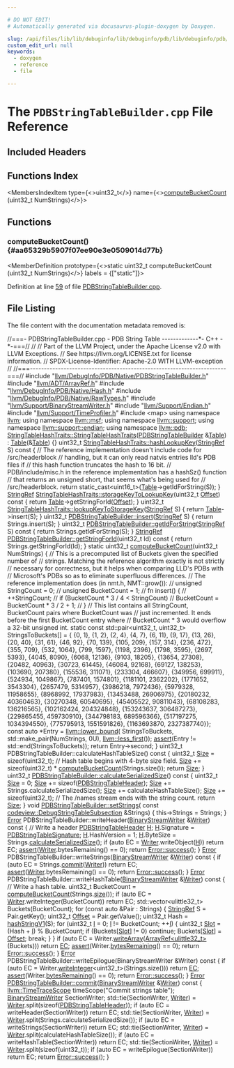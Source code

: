 ```yaml
---

# DO NOT EDIT!
# Automatically generated via docusaurus-plugin-doxygen by Doxygen.

slug: /api/files/lib/lib/debuginfo/lib/debuginfo/pdb/lib/debuginfo/pdb/native/pdbstringtablebuilder-cpp
custom_edit_url: null
keywords:
  - doxygen
  - reference
  - file

---
```





# The `PDBStringTableBuilder.cpp` File Reference

<DoxygenPage pluginConfig={pluginConfig}>



## Included Headers

<IncludesList>
<IncludesListItem
  filePath="llvm/DebugInfo/PDB/Native/PDBStringTableBuilder.h"
  permalink="/docs/api/files/include/include/llvm/include/llvm/debuginfo/include/llvm/debuginfo/pdb/include/llvm/debuginfo/pdb/native/pdbstringtablebuilder-h"
  isLocal="true" />
<IncludesListItem
  filePath="llvm/ADT/ArrayRef.h"
  permalink="/docs/api/files/include/include/llvm/include/llvm/adt/arrayref-h"
  isLocal="true" />
<IncludesListItem
  filePath="llvm/DebugInfo/PDB/Native/Hash.h"
  permalink="/docs/api/files/include/include/llvm/include/llvm/debuginfo/include/llvm/debuginfo/pdb/include/llvm/debuginfo/pdb/native/hash-h"
  isLocal="true" />
<IncludesListItem
  filePath="llvm/DebugInfo/PDB/Native/RawTypes.h"
  permalink="/docs/api/files/include/include/llvm/include/llvm/debuginfo/include/llvm/debuginfo/pdb/include/llvm/debuginfo/pdb/native/rawtypes-h"
  isLocal="true" />
<IncludesListItem
  filePath="llvm/Support/BinaryStreamWriter.h"
  permalink="/docs/api/files/include/include/llvm/include/llvm/support/binarystreamwriter-h"
  isLocal="true" />
<IncludesListItem
  filePath="llvm/Support/Endian.h"
  permalink="/docs/api/files/include/include/llvm/include/llvm/support/endian-h"
  isLocal="true" />
<IncludesListItem
  filePath="llvm/Support/TimeProfiler.h"
  permalink="/docs/api/files/include/include/llvm/include/llvm/support/timeprofiler-h"
  isLocal="true" />
<IncludesListItem
  filePath="map"
  permalink=""
  isLocal="false" />
</IncludesList>

## Functions Index

<MembersIndex>

<MembersIndexItem
  type={<>uint32&#95;t</>}
  name={<><a href="#aa65329b5907f07ee90e3e0509014d77b">computeBucketCount</a> (uint32&#95;t NumStrings)</>}>
</MembersIndexItem>

</MembersIndex>


<SectionDefinition>

## Functions

### computeBucketCount() {#aa65329b5907f07ee90e3e0509014d77b}

<MemberDefinition
  prototype={<>static uint32&#95;t computeBucketCount (uint32&#95;t NumStrings)</>}
  labels = {["static"]}>

Definition at line <a href="#l00059">59</a> of file <a href="/docs/api/files/lib/lib/debuginfo/lib/debuginfo/pdb/lib/debuginfo/pdb/native/pdbstringtablebuilder-cpp">PDBStringTableBuilder.cpp</a>.
</MemberDefinition>

</SectionDefinition>

## File Listing

The file content with the documentation metadata removed is:

<ProgramListing>

<Link id="l00001" /><CodeLine lineNumber="1"><span class="doxyHighlightComment">//===- PDBStringTableBuilder.cpp - PDB String Table -------------&#42;- C++ -&#42;-===//</span></CodeLine>
<Link id="l00002" /><CodeLine lineNumber="2"><span class="doxyHighlightComment">//</span></CodeLine>
<Link id="l00003" /><CodeLine lineNumber="3"><span class="doxyHighlightComment">// Part of the LLVM Project, under the Apache License v2.0 with LLVM Exceptions.</span></CodeLine>
<Link id="l00004" /><CodeLine lineNumber="4"><span class="doxyHighlightComment">// See https://llvm.org/LICENSE.txt for license information.</span></CodeLine>
<Link id="l00005" /><CodeLine lineNumber="5"><span class="doxyHighlightComment">// SPDX-License-Identifier: Apache-2.0 WITH LLVM-exception</span></CodeLine>
<Link id="l00006" /><CodeLine lineNumber="6"><span class="doxyHighlightComment">//</span></CodeLine>
<Link id="l00007" /><CodeLine lineNumber="7"><span class="doxyHighlightComment">//===----------------------------------------------------------------------===//</span></CodeLine>
<Link id="l00008" /><CodeLine lineNumber="8"></CodeLine>
<Link id="l00009" /><CodeLine lineNumber="9"><span class="doxyHighlightPreprocessor">#include &quot;<a href="/docs/api/files/include/include/llvm/include/llvm/debuginfo/include/llvm/debuginfo/pdb/include/llvm/debuginfo/pdb/native/pdbstringtablebuilder-h">llvm/DebugInfo/PDB/Native/PDBStringTableBuilder.h</a>&quot;</span></CodeLine>
<Link id="l00010" /><CodeLine lineNumber="10"></CodeLine>
<Link id="l00011" /><CodeLine lineNumber="11"><span class="doxyHighlightPreprocessor">#include &quot;<a href="/docs/api/files/include/include/llvm/include/llvm/adt/arrayref-h">llvm/ADT/ArrayRef.h</a>&quot;</span></CodeLine>
<Link id="l00012" /><CodeLine lineNumber="12"><span class="doxyHighlightPreprocessor">#include &quot;<a href="/docs/api/files/include/include/llvm/include/llvm/debuginfo/include/llvm/debuginfo/pdb/include/llvm/debuginfo/pdb/native/hash-h">llvm/DebugInfo/PDB/Native/Hash.h</a>&quot;</span></CodeLine>
<Link id="l00013" /><CodeLine lineNumber="13"><span class="doxyHighlightPreprocessor">#include &quot;<a href="/docs/api/files/include/include/llvm/include/llvm/debuginfo/include/llvm/debuginfo/pdb/include/llvm/debuginfo/pdb/native/rawtypes-h">llvm/DebugInfo/PDB/Native/RawTypes.h</a>&quot;</span></CodeLine>
<Link id="l00014" /><CodeLine lineNumber="14"><span class="doxyHighlightPreprocessor">#include &quot;<a href="/docs/api/files/include/include/llvm/include/llvm/support/binarystreamwriter-h">llvm/Support/BinaryStreamWriter.h</a>&quot;</span></CodeLine>
<Link id="l00015" /><CodeLine lineNumber="15"><span class="doxyHighlightPreprocessor">#include &quot;<a href="/docs/api/files/include/include/llvm/include/llvm/support/endian-h">llvm/Support/Endian.h</a>&quot;</span></CodeLine>
<Link id="l00016" /><CodeLine lineNumber="16"><span class="doxyHighlightPreprocessor">#include &quot;<a href="/docs/api/files/include/include/llvm/include/llvm/support/timeprofiler-h">llvm/Support/TimeProfiler.h</a>&quot;</span></CodeLine>
<Link id="l00017" /><CodeLine lineNumber="17"></CodeLine>
<Link id="l00018" /><CodeLine lineNumber="18"><span class="doxyHighlightPreprocessor">#include &lt;map&gt;</span></CodeLine>
<Link id="l00019" /><CodeLine lineNumber="19"></CodeLine>
<Link id="l00020" /><CodeLine lineNumber="20"><span class="doxyHighlightKeyword">using namespace </span><span class="doxyHighlight"><a href="/docs/api/namespaces/llvm">llvm</a>;</span></CodeLine>
<Link id="l00021" /><CodeLine lineNumber="21"><span class="doxyHighlightKeyword">using namespace </span><span class="doxyHighlight"><a href="/docs/api/namespaces/llvm/msf">llvm::msf</a>;</span></CodeLine>
<Link id="l00022" /><CodeLine lineNumber="22"><span class="doxyHighlightKeyword">using namespace </span><span class="doxyHighlight"><a href="/docs/api/namespaces/llvm/support">llvm::support</a>;</span></CodeLine>
<Link id="l00023" /><CodeLine lineNumber="23"><span class="doxyHighlightKeyword">using namespace </span><span class="doxyHighlight"><a href="/docs/api/namespaces/llvm/support/endian">llvm::support::endian</a>;</span></CodeLine>
<Link id="l00024" /><CodeLine lineNumber="24"><span class="doxyHighlightKeyword">using namespace </span><span class="doxyHighlight"><a href="/docs/api/namespaces/llvm/pdb">llvm::pdb</a>;</span></CodeLine>
<Link id="l00025" /><CodeLine lineNumber="25"></CodeLine>
<Link id="l00026" /><CodeLine lineNumber="26" lineLink="/docs/api/structs/llvm/pdb/stringtablehashtraits/#a583288dc19c9e07adc6fdd85951927af"><span class="doxyHighlight"><a href="/docs/api/structs/llvm/pdb/stringtablehashtraits/#a583288dc19c9e07adc6fdd85951927af">StringTableHashTraits::StringTableHashTraits</a>(<a href="/docs/api/classes/llvm/pdb/pdbstringtablebuilder">PDBStringTableBuilder</a> &amp;<a href="/docs/api/structs/llvm/pdb/stringtablehashtraits/#a1f2f50b04b6764491b946a01bbd30b33">Table</a>)</span></CodeLine>
<Link id="l00027" /><CodeLine lineNumber="27"><span class="doxyHighlight">    : <a href="/docs/api/structs/llvm/pdb/stringtablehashtraits/#a1f2f50b04b6764491b946a01bbd30b33">Table</a>(&amp;<a href="/docs/api/structs/llvm/pdb/stringtablehashtraits/#a1f2f50b04b6764491b946a01bbd30b33">Table</a>) &#123;&#125;</span></CodeLine>
<Link id="l00028" /><CodeLine lineNumber="28"></CodeLine>
<Link id="l00029" /><CodeLine lineNumber="29" lineLink="/docs/api/structs/llvm/pdb/stringtablehashtraits/#a0177421a0eb32f29d23254e0ad17b435"><span class="doxyHighlight">uint32&#95;t <a href="/docs/api/structs/llvm/pdb/stringtablehashtraits/#a0177421a0eb32f29d23254e0ad17b435">StringTableHashTraits::hashLookupKey</a>(<a href="/docs/api/classes/llvm/stringref">StringRef</a> S)</span><span class="doxyHighlightKeyword"> const </span><span class="doxyHighlight">&#123;</span></CodeLine>
<Link id="l00030" /><CodeLine lineNumber="30"><span class="doxyHighlight">  </span><span class="doxyHighlightComment">// The reference implementation doesn&#39;t include code for /src/headerblock</span></CodeLine>
<Link id="l00031" /><CodeLine lineNumber="31"><span class="doxyHighlight">  </span><span class="doxyHighlightComment">// handling, but it can only read natvis entries lld&#39;s PDB files if</span></CodeLine>
<Link id="l00032" /><CodeLine lineNumber="32"><span class="doxyHighlight">  </span><span class="doxyHighlightComment">// this hash function truncates the hash to 16 bit.</span></CodeLine>
<Link id="l00033" /><CodeLine lineNumber="33"><span class="doxyHighlight">  </span><span class="doxyHighlightComment">// PDB/include/misc.h in the reference implementation has a hashSz() function</span></CodeLine>
<Link id="l00034" /><CodeLine lineNumber="34"><span class="doxyHighlight">  </span><span class="doxyHighlightComment">// that returns an unsigned short, that seems what&#39;s being used for</span></CodeLine>
<Link id="l00035" /><CodeLine lineNumber="35"><span class="doxyHighlight">  </span><span class="doxyHighlightComment">// /src/headerblock.</span></CodeLine>
<Link id="l00036" /><CodeLine lineNumber="36"><span class="doxyHighlight">  </span><span class="doxyHighlightKeywordFlow">return</span><span class="doxyHighlight"> </span><span class="doxyHighlightKeyword">static&#95;cast&lt;</span><span class="doxyHighlight">uint16&#95;t</span><span class="doxyHighlightKeyword">&gt;</span><span class="doxyHighlight">(<a href="/docs/api/structs/llvm/pdb/stringtablehashtraits/#a1f2f50b04b6764491b946a01bbd30b33">Table</a>-&gt;getIdForString(S));</span></CodeLine>
<Link id="l00037" /><CodeLine lineNumber="37"><span class="doxyHighlight">&#125;</span></CodeLine>
<Link id="l00038" /><CodeLine lineNumber="38"></CodeLine>
<Link id="l00039" /><CodeLine lineNumber="39" lineLink="/docs/api/structs/llvm/pdb/stringtablehashtraits/#a152ed4206865cdaf99b1f661438491e3"><span class="doxyHighlight"><a href="/docs/api/classes/llvm/stringref">StringRef</a> <a href="/docs/api/structs/llvm/pdb/stringtablehashtraits/#a152ed4206865cdaf99b1f661438491e3">StringTableHashTraits::storageKeyToLookupKey</a>(uint32&#95;t <a href="/docs/api/namespaces/llvm/pdb/#ac10322dc19a928c2dbb83ec9689dc23cadfd0a82c4bf37b1e90b690a22a20692e">Offset</a>)</span><span class="doxyHighlightKeyword"> const </span><span class="doxyHighlight">&#123;</span></CodeLine>
<Link id="l00040" /><CodeLine lineNumber="40"><span class="doxyHighlight">  </span><span class="doxyHighlightKeywordFlow">return</span><span class="doxyHighlight"> <a href="/docs/api/structs/llvm/pdb/stringtablehashtraits/#a1f2f50b04b6764491b946a01bbd30b33">Table</a>-&gt;getStringForId(<a href="/docs/api/namespaces/llvm/pdb/#ac10322dc19a928c2dbb83ec9689dc23cadfd0a82c4bf37b1e90b690a22a20692e">Offset</a>);</span></CodeLine>
<Link id="l00041" /><CodeLine lineNumber="41"><span class="doxyHighlight">&#125;</span></CodeLine>
<Link id="l00042" /><CodeLine lineNumber="42"></CodeLine>
<Link id="l00043" /><CodeLine lineNumber="43" lineLink="/docs/api/structs/llvm/pdb/stringtablehashtraits/#adffa4eb2ab08983b1e6b345a298922bc"><span class="doxyHighlight">uint32&#95;t <a href="/docs/api/structs/llvm/pdb/stringtablehashtraits/#adffa4eb2ab08983b1e6b345a298922bc">StringTableHashTraits::lookupKeyToStorageKey</a>(<a href="/docs/api/classes/llvm/stringref">StringRef</a> S) &#123;</span></CodeLine>
<Link id="l00044" /><CodeLine lineNumber="44"><span class="doxyHighlight">  </span><span class="doxyHighlightKeywordFlow">return</span><span class="doxyHighlight"> <a href="/docs/api/structs/llvm/pdb/stringtablehashtraits/#a1f2f50b04b6764491b946a01bbd30b33">Table</a>-&gt;insert(S);</span></CodeLine>
<Link id="l00045" /><CodeLine lineNumber="45"><span class="doxyHighlight">&#125;</span></CodeLine>
<Link id="l00046" /><CodeLine lineNumber="46"></CodeLine>
<Link id="l00047" /><CodeLine lineNumber="47" lineLink="/docs/api/classes/llvm/pdb/pdbstringtablebuilder/#a093dfe5aca9f458f25fcdaf5b147cc7b"><span class="doxyHighlight">uint32&#95;t <a href="/docs/api/classes/llvm/pdb/pdbstringtablebuilder/#a093dfe5aca9f458f25fcdaf5b147cc7b">PDBStringTableBuilder::insert</a>(<a href="/docs/api/classes/llvm/stringref">StringRef</a> S) &#123;</span></CodeLine>
<Link id="l00048" /><CodeLine lineNumber="48"><span class="doxyHighlight">  </span><span class="doxyHighlightKeywordFlow">return</span><span class="doxyHighlight"> Strings.insert(S);</span></CodeLine>
<Link id="l00049" /><CodeLine lineNumber="49"><span class="doxyHighlight">&#125;</span></CodeLine>
<Link id="l00050" /><CodeLine lineNumber="50"></CodeLine>
<Link id="l00051" /><CodeLine lineNumber="51" lineLink="/docs/api/classes/llvm/pdb/pdbstringtablebuilder/#a8c5245d94129d1cc8606a45b8edc0ca7"><span class="doxyHighlight">uint32&#95;t <a href="/docs/api/classes/llvm/pdb/pdbstringtablebuilder/#a8c5245d94129d1cc8606a45b8edc0ca7">PDBStringTableBuilder::getIdForString</a>(<a href="/docs/api/classes/llvm/stringref">StringRef</a> S)</span><span class="doxyHighlightKeyword"> const </span><span class="doxyHighlight">&#123;</span></CodeLine>
<Link id="l00052" /><CodeLine lineNumber="52"><span class="doxyHighlight">  </span><span class="doxyHighlightKeywordFlow">return</span><span class="doxyHighlight"> Strings.getIdForString(S);</span></CodeLine>
<Link id="l00053" /><CodeLine lineNumber="53"><span class="doxyHighlight">&#125;</span></CodeLine>
<Link id="l00054" /><CodeLine lineNumber="54"></CodeLine>
<Link id="l00055" /><CodeLine lineNumber="55" lineLink="/docs/api/classes/llvm/pdb/pdbstringtablebuilder/#a866c4c8eaf885d373d77fc16fc233229"><span class="doxyHighlight"><a href="/docs/api/classes/llvm/stringref">StringRef</a> <a href="/docs/api/classes/llvm/pdb/pdbstringtablebuilder/#a866c4c8eaf885d373d77fc16fc233229">PDBStringTableBuilder::getStringForId</a>(uint32&#95;t Id)</span><span class="doxyHighlightKeyword"> const </span><span class="doxyHighlight">&#123;</span></CodeLine>
<Link id="l00056" /><CodeLine lineNumber="56"><span class="doxyHighlight">  </span><span class="doxyHighlightKeywordFlow">return</span><span class="doxyHighlight"> Strings.getStringForId(Id);</span></CodeLine>
<Link id="l00057" /><CodeLine lineNumber="57"><span class="doxyHighlight">&#125;</span></CodeLine>
<Link id="l00058" /><CodeLine lineNumber="58"></CodeLine>
<Link id="l00059" /><CodeLine lineNumber="59" lineLink="#aa65329b5907f07ee90e3e0509014d77b"><span class="doxyHighlightKeyword">static</span><span class="doxyHighlight"> uint32&#95;t <a href="#aa65329b5907f07ee90e3e0509014d77b">computeBucketCount</a>(uint32&#95;t NumStrings) &#123;</span></CodeLine>
<Link id="l00060" /><CodeLine lineNumber="60"><span class="doxyHighlight">  </span><span class="doxyHighlightComment">// This is a precomputed list of Buckets given the specified number of</span></CodeLine>
<Link id="l00061" /><CodeLine lineNumber="61"><span class="doxyHighlight">  </span><span class="doxyHighlightComment">// strings.  Matching the reference algorithm exactly is not strictly</span></CodeLine>
<Link id="l00062" /><CodeLine lineNumber="62"><span class="doxyHighlight">  </span><span class="doxyHighlightComment">// necessary for correctness, but it helps when comparing LLD&#39;s PDBs with</span></CodeLine>
<Link id="l00063" /><CodeLine lineNumber="63"><span class="doxyHighlight">  </span><span class="doxyHighlightComment">// Microsoft&#39;s PDBs so as to eliminate superfluous differences.</span></CodeLine>
<Link id="l00064" /><CodeLine lineNumber="64"><span class="doxyHighlight">  </span><span class="doxyHighlightComment">// The reference implementation does (in nmt.h, NMT::grow()):</span></CodeLine>
<Link id="l00065" /><CodeLine lineNumber="65"><span class="doxyHighlight">  </span><span class="doxyHighlightComment">//   unsigned StringCount = 0;</span></CodeLine>
<Link id="l00066" /><CodeLine lineNumber="66"><span class="doxyHighlight">  </span><span class="doxyHighlightComment">//   unsigned BucketCount = 1;</span></CodeLine>
<Link id="l00067" /><CodeLine lineNumber="67"><span class="doxyHighlight">  </span><span class="doxyHighlightComment">//   fn insert() &#123;</span></CodeLine>
<Link id="l00068" /><CodeLine lineNumber="68"><span class="doxyHighlight">  </span><span class="doxyHighlightComment">//     ++StringCount;</span></CodeLine>
<Link id="l00069" /><CodeLine lineNumber="69"><span class="doxyHighlight">  </span><span class="doxyHighlightComment">//     if (BucketCount &#42; 3 / 4 &lt; StringCount)</span></CodeLine>
<Link id="l00070" /><CodeLine lineNumber="70"><span class="doxyHighlight">  </span><span class="doxyHighlightComment">//       BucketCount = BucketCount &#42; 3 / 2 + 1;</span></CodeLine>
<Link id="l00071" /><CodeLine lineNumber="71"><span class="doxyHighlight">  </span><span class="doxyHighlightComment">//   &#125;</span></CodeLine>
<Link id="l00072" /><CodeLine lineNumber="72"><span class="doxyHighlight">  </span><span class="doxyHighlightComment">// This list contains all StringCount, BucketCount pairs where BucketCount was</span></CodeLine>
<Link id="l00073" /><CodeLine lineNumber="73"><span class="doxyHighlight">  </span><span class="doxyHighlightComment">// just incremented.  It ends before the first BucketCount entry where</span></CodeLine>
<Link id="l00074" /><CodeLine lineNumber="74"><span class="doxyHighlight">  </span><span class="doxyHighlightComment">// BucketCount &#42; 3 would overflow a 32-bit unsigned int.</span></CodeLine>
<Link id="l00075" /><CodeLine lineNumber="75"><span class="doxyHighlight">  </span><span class="doxyHighlightKeyword">static</span><span class="doxyHighlight"> </span><span class="doxyHighlightKeyword">const</span><span class="doxyHighlight"> std::pair&lt;uint32&#95;t, uint32&#95;t&gt; StringsToBuckets&#91;&#93; = &#123;</span></CodeLine>
<Link id="l00076" /><CodeLine lineNumber="76"><span class="doxyHighlight">      &#123;0, 1&#125;,</span></CodeLine>
<Link id="l00077" /><CodeLine lineNumber="77"><span class="doxyHighlight">      &#123;1, 2&#125;,</span></CodeLine>
<Link id="l00078" /><CodeLine lineNumber="78"><span class="doxyHighlight">      &#123;2, 4&#125;,</span></CodeLine>
<Link id="l00079" /><CodeLine lineNumber="79"><span class="doxyHighlight">      &#123;4, 7&#125;,</span></CodeLine>
<Link id="l00080" /><CodeLine lineNumber="80"><span class="doxyHighlight">      &#123;6, 11&#125;,</span></CodeLine>
<Link id="l00081" /><CodeLine lineNumber="81"><span class="doxyHighlight">      &#123;9, 17&#125;,</span></CodeLine>
<Link id="l00082" /><CodeLine lineNumber="82"><span class="doxyHighlight">      &#123;13, 26&#125;,</span></CodeLine>
<Link id="l00083" /><CodeLine lineNumber="83"><span class="doxyHighlight">      &#123;20, 40&#125;,</span></CodeLine>
<Link id="l00084" /><CodeLine lineNumber="84"><span class="doxyHighlight">      &#123;31, 61&#125;,</span></CodeLine>
<Link id="l00085" /><CodeLine lineNumber="85"><span class="doxyHighlight">      &#123;46, 92&#125;,</span></CodeLine>
<Link id="l00086" /><CodeLine lineNumber="86"><span class="doxyHighlight">      &#123;70, 139&#125;,</span></CodeLine>
<Link id="l00087" /><CodeLine lineNumber="87"><span class="doxyHighlight">      &#123;105, 209&#125;,</span></CodeLine>
<Link id="l00088" /><CodeLine lineNumber="88"><span class="doxyHighlight">      &#123;157, 314&#125;,</span></CodeLine>
<Link id="l00089" /><CodeLine lineNumber="89"><span class="doxyHighlight">      &#123;236, 472&#125;,</span></CodeLine>
<Link id="l00090" /><CodeLine lineNumber="90"><span class="doxyHighlight">      &#123;355, 709&#125;,</span></CodeLine>
<Link id="l00091" /><CodeLine lineNumber="91"><span class="doxyHighlight">      &#123;532, 1064&#125;,</span></CodeLine>
<Link id="l00092" /><CodeLine lineNumber="92"><span class="doxyHighlight">      &#123;799, 1597&#125;,</span></CodeLine>
<Link id="l00093" /><CodeLine lineNumber="93"><span class="doxyHighlight">      &#123;1198, 2396&#125;,</span></CodeLine>
<Link id="l00094" /><CodeLine lineNumber="94"><span class="doxyHighlight">      &#123;1798, 3595&#125;,</span></CodeLine>
<Link id="l00095" /><CodeLine lineNumber="95"><span class="doxyHighlight">      &#123;2697, 5393&#125;,</span></CodeLine>
<Link id="l00096" /><CodeLine lineNumber="96"><span class="doxyHighlight">      &#123;4045, 8090&#125;,</span></CodeLine>
<Link id="l00097" /><CodeLine lineNumber="97"><span class="doxyHighlight">      &#123;6068, 12136&#125;,</span></CodeLine>
<Link id="l00098" /><CodeLine lineNumber="98"><span class="doxyHighlight">      &#123;9103, 18205&#125;,</span></CodeLine>
<Link id="l00099" /><CodeLine lineNumber="99"><span class="doxyHighlight">      &#123;13654, 27308&#125;,</span></CodeLine>
<Link id="l00100" /><CodeLine lineNumber="100"><span class="doxyHighlight">      &#123;20482, 40963&#125;,</span></CodeLine>
<Link id="l00101" /><CodeLine lineNumber="101"><span class="doxyHighlight">      &#123;30723, 61445&#125;,</span></CodeLine>
<Link id="l00102" /><CodeLine lineNumber="102"><span class="doxyHighlight">      &#123;46084, 92168&#125;,</span></CodeLine>
<Link id="l00103" /><CodeLine lineNumber="103"><span class="doxyHighlight">      &#123;69127, 138253&#125;,</span></CodeLine>
<Link id="l00104" /><CodeLine lineNumber="104"><span class="doxyHighlight">      &#123;103690, 207380&#125;,</span></CodeLine>
<Link id="l00105" /><CodeLine lineNumber="105"><span class="doxyHighlight">      &#123;155536, 311071&#125;,</span></CodeLine>
<Link id="l00106" /><CodeLine lineNumber="106"><span class="doxyHighlight">      &#123;233304, 466607&#125;,</span></CodeLine>
<Link id="l00107" /><CodeLine lineNumber="107"><span class="doxyHighlight">      &#123;349956, 699911&#125;,</span></CodeLine>
<Link id="l00108" /><CodeLine lineNumber="108"><span class="doxyHighlight">      &#123;524934, 1049867&#125;,</span></CodeLine>
<Link id="l00109" /><CodeLine lineNumber="109"><span class="doxyHighlight">      &#123;787401, 1574801&#125;,</span></CodeLine>
<Link id="l00110" /><CodeLine lineNumber="110"><span class="doxyHighlight">      &#123;1181101, 2362202&#125;,</span></CodeLine>
<Link id="l00111" /><CodeLine lineNumber="111"><span class="doxyHighlight">      &#123;1771652, 3543304&#125;,</span></CodeLine>
<Link id="l00112" /><CodeLine lineNumber="112"><span class="doxyHighlight">      &#123;2657479, 5314957&#125;,</span></CodeLine>
<Link id="l00113" /><CodeLine lineNumber="113"><span class="doxyHighlight">      &#123;3986218, 7972436&#125;,</span></CodeLine>
<Link id="l00114" /><CodeLine lineNumber="114"><span class="doxyHighlight">      &#123;5979328, 11958655&#125;,</span></CodeLine>
<Link id="l00115" /><CodeLine lineNumber="115"><span class="doxyHighlight">      &#123;8968992, 17937983&#125;,</span></CodeLine>
<Link id="l00116" /><CodeLine lineNumber="116"><span class="doxyHighlight">      &#123;13453488, 26906975&#125;,</span></CodeLine>
<Link id="l00117" /><CodeLine lineNumber="117"><span class="doxyHighlight">      &#123;20180232, 40360463&#125;,</span></CodeLine>
<Link id="l00118" /><CodeLine lineNumber="118"><span class="doxyHighlight">      &#123;30270348, 60540695&#125;,</span></CodeLine>
<Link id="l00119" /><CodeLine lineNumber="119"><span class="doxyHighlight">      &#123;45405522, 90811043&#125;,</span></CodeLine>
<Link id="l00120" /><CodeLine lineNumber="120"><span class="doxyHighlight">      &#123;68108283, 136216565&#125;,</span></CodeLine>
<Link id="l00121" /><CodeLine lineNumber="121"><span class="doxyHighlight">      &#123;102162424, 204324848&#125;,</span></CodeLine>
<Link id="l00122" /><CodeLine lineNumber="122"><span class="doxyHighlight">      &#123;153243637, 306487273&#125;,</span></CodeLine>
<Link id="l00123" /><CodeLine lineNumber="123"><span class="doxyHighlight">      &#123;229865455, 459730910&#125;,</span></CodeLine>
<Link id="l00124" /><CodeLine lineNumber="124"><span class="doxyHighlight">      &#123;344798183, 689596366&#125;,</span></CodeLine>
<Link id="l00125" /><CodeLine lineNumber="125"><span class="doxyHighlight">      &#123;517197275, 1034394550&#125;,</span></CodeLine>
<Link id="l00126" /><CodeLine lineNumber="126"><span class="doxyHighlight">      &#123;775795913, 1551591826&#125;,</span></CodeLine>
<Link id="l00127" /><CodeLine lineNumber="127"><span class="doxyHighlight">      &#123;1163693870, 2327387740&#125;&#125;;</span></CodeLine>
<Link id="l00128" /><CodeLine lineNumber="128"><span class="doxyHighlight">  </span><span class="doxyHighlightKeyword">const</span><span class="doxyHighlight"> </span><span class="doxyHighlightKeyword">auto</span><span class="doxyHighlight"> &#42;Entry = <a href="/docs/api/namespaces/llvm/#aa81eb67f09ee4944eaeeddbc54c0c0de">llvm::lower&#95;bound</a>(</span></CodeLine>
<Link id="l00129" /><CodeLine lineNumber="129"><span class="doxyHighlight">      StringsToBuckets, std::make&#95;pair(NumStrings, 0U), <a href="/docs/api/structs/llvm/less-first">llvm::less&#95;first</a>());</span></CodeLine>
<Link id="l00130" /><CodeLine lineNumber="130"><span class="doxyHighlight">  <a href="/docs/api/files/lib/lib/target/lib/target/amdgpu/silowercontrolflow-cpp/#a4868c5d81c5ccc98c47aeab6244346a0">assert</a>(Entry != std::end(StringsToBuckets));</span></CodeLine>
<Link id="l00131" /><CodeLine lineNumber="131"><span class="doxyHighlight">  </span><span class="doxyHighlightKeywordFlow">return</span><span class="doxyHighlight"> Entry-&gt;second;</span></CodeLine>
<Link id="l00132" /><CodeLine lineNumber="132"><span class="doxyHighlight">&#125;</span></CodeLine>
<Link id="l00133" /><CodeLine lineNumber="133"></CodeLine>
<Link id="l00134" /><CodeLine lineNumber="134"><span class="doxyHighlight">uint32&#95;t PDBStringTableBuilder::calculateHashTableSize()</span><span class="doxyHighlightKeyword"> const </span><span class="doxyHighlight">&#123;</span></CodeLine>
<Link id="l00135" /><CodeLine lineNumber="135"><span class="doxyHighlight">  uint32&#95;t <a href="/docs/api/files/lib/lib/analysis/inlineorder-cpp/#a7ee6f0cb51c3b9056199e9a0001fe8c3a6f6cb72d544962fa333e2e34ce64f719">Size</a> = </span><span class="doxyHighlightKeyword">sizeof</span><span class="doxyHighlight">(uint32&#95;t); </span><span class="doxyHighlightComment">// Hash table begins with 4-byte size field.</span></CodeLine>
<Link id="l00136" /><CodeLine lineNumber="136"><span class="doxyHighlight">  <a href="/docs/api/files/lib/lib/analysis/inlineorder-cpp/#a7ee6f0cb51c3b9056199e9a0001fe8c3a6f6cb72d544962fa333e2e34ce64f719">Size</a> += </span><span class="doxyHighlightKeyword">sizeof</span><span class="doxyHighlight">(uint32&#95;t) &#42; <a href="#aa65329b5907f07ee90e3e0509014d77b">computeBucketCount</a>(Strings.size());</span></CodeLine>
<Link id="l00137" /><CodeLine lineNumber="137"></CodeLine>
<Link id="l00138" /><CodeLine lineNumber="138"><span class="doxyHighlight">  </span><span class="doxyHighlightKeywordFlow">return</span><span class="doxyHighlight"> <a href="/docs/api/files/lib/lib/analysis/inlineorder-cpp/#a7ee6f0cb51c3b9056199e9a0001fe8c3a6f6cb72d544962fa333e2e34ce64f719">Size</a>;</span></CodeLine>
<Link id="l00139" /><CodeLine lineNumber="139"><span class="doxyHighlight">&#125;</span></CodeLine>
<Link id="l00140" /><CodeLine lineNumber="140"></CodeLine>
<Link id="l00141" /><CodeLine lineNumber="141" lineLink="/docs/api/classes/llvm/pdb/pdbstringtablebuilder/#a1cac4b72d9a0135d4815b328a762294c"><span class="doxyHighlight">uint32&#95;t <a href="/docs/api/classes/llvm/pdb/pdbstringtablebuilder/#a1cac4b72d9a0135d4815b328a762294c">PDBStringTableBuilder::calculateSerializedSize</a>()</span><span class="doxyHighlightKeyword"> const </span><span class="doxyHighlight">&#123;</span></CodeLine>
<Link id="l00142" /><CodeLine lineNumber="142"><span class="doxyHighlight">  uint32&#95;t <a href="/docs/api/files/lib/lib/analysis/inlineorder-cpp/#a7ee6f0cb51c3b9056199e9a0001fe8c3a6f6cb72d544962fa333e2e34ce64f719">Size</a> = 0;</span></CodeLine>
<Link id="l00143" /><CodeLine lineNumber="143"><span class="doxyHighlight">  <a href="/docs/api/files/lib/lib/analysis/inlineorder-cpp/#a7ee6f0cb51c3b9056199e9a0001fe8c3a6f6cb72d544962fa333e2e34ce64f719">Size</a> += </span><span class="doxyHighlightKeyword">sizeof</span><span class="doxyHighlight">(<a href="/docs/api/structs/llvm/pdb/pdbstringtableheader">PDBStringTableHeader</a>);</span></CodeLine>
<Link id="l00144" /><CodeLine lineNumber="144"><span class="doxyHighlight">  <a href="/docs/api/files/lib/lib/analysis/inlineorder-cpp/#a7ee6f0cb51c3b9056199e9a0001fe8c3a6f6cb72d544962fa333e2e34ce64f719">Size</a> += Strings.calculateSerializedSize();</span></CodeLine>
<Link id="l00145" /><CodeLine lineNumber="145"><span class="doxyHighlight">  <a href="/docs/api/files/lib/lib/analysis/inlineorder-cpp/#a7ee6f0cb51c3b9056199e9a0001fe8c3a6f6cb72d544962fa333e2e34ce64f719">Size</a> += calculateHashTableSize();</span></CodeLine>
<Link id="l00146" /><CodeLine lineNumber="146"><span class="doxyHighlight">  <a href="/docs/api/files/lib/lib/analysis/inlineorder-cpp/#a7ee6f0cb51c3b9056199e9a0001fe8c3a6f6cb72d544962fa333e2e34ce64f719">Size</a> += </span><span class="doxyHighlightKeyword">sizeof</span><span class="doxyHighlight">(uint32&#95;t); </span><span class="doxyHighlightComment">// The /names stream ends with the string count.</span></CodeLine>
<Link id="l00147" /><CodeLine lineNumber="147"><span class="doxyHighlight">  </span><span class="doxyHighlightKeywordFlow">return</span><span class="doxyHighlight"> <a href="/docs/api/files/lib/lib/analysis/inlineorder-cpp/#a7ee6f0cb51c3b9056199e9a0001fe8c3a6f6cb72d544962fa333e2e34ce64f719">Size</a>;</span></CodeLine>
<Link id="l00148" /><CodeLine lineNumber="148"><span class="doxyHighlight">&#125;</span></CodeLine>
<Link id="l00149" /><CodeLine lineNumber="149"></CodeLine>
<Link id="l00150" /><CodeLine lineNumber="150" lineLink="/docs/api/classes/llvm/pdb/pdbstringtablebuilder/#a5051f1ce45824309d0cbfa859c16ca02"><span class="doxyHighlightKeywordType">void</span><span class="doxyHighlight"> <a href="/docs/api/classes/llvm/pdb/pdbstringtablebuilder/#a5051f1ce45824309d0cbfa859c16ca02">PDBStringTableBuilder::setStrings</a>(</span></CodeLine>
<Link id="l00151" /><CodeLine lineNumber="151"><span class="doxyHighlight">    </span><span class="doxyHighlightKeyword">const</span><span class="doxyHighlight"> <a href="/docs/api/classes/llvm/codeview/debugstringtablesubsection">codeview::DebugStringTableSubsection</a> &amp;Strings) &#123;</span></CodeLine>
<Link id="l00152" /><CodeLine lineNumber="152"><span class="doxyHighlight">  this-&gt;Strings = Strings;</span></CodeLine>
<Link id="l00153" /><CodeLine lineNumber="153"><span class="doxyHighlight">&#125;</span></CodeLine>
<Link id="l00154" /><CodeLine lineNumber="154"></CodeLine>
<Link id="l00155" /><CodeLine lineNumber="155"><span class="doxyHighlight"><a href="/docs/api/classes/llvm/error">Error</a> PDBStringTableBuilder::writeHeader(<a href="/docs/api/classes/llvm/binarystreamwriter">BinaryStreamWriter</a> &amp;<a href="/docs/api/structs/llvm/support/endian/writer">Writer</a>)</span><span class="doxyHighlightKeyword"> const </span><span class="doxyHighlight">&#123;</span></CodeLine>
<Link id="l00156" /><CodeLine lineNumber="156"><span class="doxyHighlight">  </span><span class="doxyHighlightComment">// Write a header</span></CodeLine>
<Link id="l00157" /><CodeLine lineNumber="157"><span class="doxyHighlight">  <a href="/docs/api/structs/llvm/pdb/pdbstringtableheader">PDBStringTableHeader</a> <a href="/docs/api/files/lib/lib/support/md5-cpp/#ae42219072d798876e6b08e6b78614ff6">H</a>;</span></CodeLine>
<Link id="l00158" /><CodeLine lineNumber="158"><span class="doxyHighlight">  <a href="/docs/api/files/lib/lib/support/md5-cpp/#ae42219072d798876e6b08e6b78614ff6">H</a>.Signature = <a href="/docs/api/namespaces/llvm/pdb/#a2d0d7e1ad048884372aeb9b4ec0e02f6">PDBStringTableSignature</a>;</span></CodeLine>
<Link id="l00159" /><CodeLine lineNumber="159"><span class="doxyHighlight">  <a href="/docs/api/files/lib/lib/support/md5-cpp/#ae42219072d798876e6b08e6b78614ff6">H</a>.HashVersion = 1;</span></CodeLine>
<Link id="l00160" /><CodeLine lineNumber="160"><span class="doxyHighlight">  <a href="/docs/api/files/lib/lib/support/md5-cpp/#ae42219072d798876e6b08e6b78614ff6">H</a>.ByteSize = Strings.<a href="/docs/api/classes/llvm/codeview/debugstringtablesubsection/#a43d99c0f4ed66c3ca7db40be8ea9e708">calculateSerializedSize</a>();</span></CodeLine>
<Link id="l00161" /><CodeLine lineNumber="161"><span class="doxyHighlight">  </span><span class="doxyHighlightKeywordFlow">if</span><span class="doxyHighlight"> (</span><span class="doxyHighlightKeyword">auto</span><span class="doxyHighlight"> EC = <a href="/docs/api/structs/llvm/support/endian/writer">Writer</a>.writeObject(<a href="/docs/api/files/lib/lib/support/md5-cpp/#ae42219072d798876e6b08e6b78614ff6">H</a>))</span></CodeLine>
<Link id="l00162" /><CodeLine lineNumber="162"><span class="doxyHighlight">    </span><span class="doxyHighlightKeywordFlow">return</span><span class="doxyHighlight"> EC;</span></CodeLine>
<Link id="l00163" /><CodeLine lineNumber="163"><span class="doxyHighlight">  <a href="/docs/api/files/lib/lib/target/lib/target/amdgpu/silowercontrolflow-cpp/#a4868c5d81c5ccc98c47aeab6244346a0">assert</a>(<a href="/docs/api/structs/llvm/support/endian/writer">Writer</a>.bytesRemaining() == 0);</span></CodeLine>
<Link id="l00164" /><CodeLine lineNumber="164"><span class="doxyHighlight">  </span><span class="doxyHighlightKeywordFlow">return</span><span class="doxyHighlight"> <a href="/docs/api/classes/llvm/error/#a4dfd0813c3d0e0a30439b5a3e9196b59">Error::success</a>();</span></CodeLine>
<Link id="l00165" /><CodeLine lineNumber="165"><span class="doxyHighlight">&#125;</span></CodeLine>
<Link id="l00166" /><CodeLine lineNumber="166"></CodeLine>
<Link id="l00167" /><CodeLine lineNumber="167"><span class="doxyHighlight"><a href="/docs/api/classes/llvm/error">Error</a> PDBStringTableBuilder::writeStrings(<a href="/docs/api/classes/llvm/binarystreamwriter">BinaryStreamWriter</a> &amp;<a href="/docs/api/structs/llvm/support/endian/writer">Writer</a>)</span><span class="doxyHighlightKeyword"> const </span><span class="doxyHighlight">&#123;</span></CodeLine>
<Link id="l00168" /><CodeLine lineNumber="168"><span class="doxyHighlight">  </span><span class="doxyHighlightKeywordFlow">if</span><span class="doxyHighlight"> (</span><span class="doxyHighlightKeyword">auto</span><span class="doxyHighlight"> EC = Strings.<a href="/docs/api/classes/llvm/codeview/debugstringtablesubsection/#ac47d08606b57a9fa3481222bbaf3219f">commit</a>(<a href="/docs/api/structs/llvm/support/endian/writer">Writer</a>))</span></CodeLine>
<Link id="l00169" /><CodeLine lineNumber="169"><span class="doxyHighlight">    </span><span class="doxyHighlightKeywordFlow">return</span><span class="doxyHighlight"> EC;</span></CodeLine>
<Link id="l00170" /><CodeLine lineNumber="170"></CodeLine>
<Link id="l00171" /><CodeLine lineNumber="171"><span class="doxyHighlight">  <a href="/docs/api/files/lib/lib/target/lib/target/amdgpu/silowercontrolflow-cpp/#a4868c5d81c5ccc98c47aeab6244346a0">assert</a>(<a href="/docs/api/structs/llvm/support/endian/writer">Writer</a>.bytesRemaining() == 0);</span></CodeLine>
<Link id="l00172" /><CodeLine lineNumber="172"><span class="doxyHighlight">  </span><span class="doxyHighlightKeywordFlow">return</span><span class="doxyHighlight"> <a href="/docs/api/classes/llvm/error/#a4dfd0813c3d0e0a30439b5a3e9196b59">Error::success</a>();</span></CodeLine>
<Link id="l00173" /><CodeLine lineNumber="173"><span class="doxyHighlight">&#125;</span></CodeLine>
<Link id="l00174" /><CodeLine lineNumber="174"></CodeLine>
<Link id="l00175" /><CodeLine lineNumber="175"><span class="doxyHighlight"><a href="/docs/api/classes/llvm/error">Error</a> PDBStringTableBuilder::writeHashTable(<a href="/docs/api/classes/llvm/binarystreamwriter">BinaryStreamWriter</a> &amp;<a href="/docs/api/structs/llvm/support/endian/writer">Writer</a>)</span><span class="doxyHighlightKeyword"> const </span><span class="doxyHighlight">&#123;</span></CodeLine>
<Link id="l00176" /><CodeLine lineNumber="176"><span class="doxyHighlight">  </span><span class="doxyHighlightComment">// Write a hash table.</span></CodeLine>
<Link id="l00177" /><CodeLine lineNumber="177"><span class="doxyHighlight">  uint32&#95;t BucketCount = <a href="#aa65329b5907f07ee90e3e0509014d77b">computeBucketCount</a>(Strings.<a href="/docs/api/classes/llvm/codeview/debugstringtablesubsection/#a3de33b237562e35ec577f74019f7dc71">size</a>());</span></CodeLine>
<Link id="l00178" /><CodeLine lineNumber="178"><span class="doxyHighlight">  </span><span class="doxyHighlightKeywordFlow">if</span><span class="doxyHighlight"> (</span><span class="doxyHighlightKeyword">auto</span><span class="doxyHighlight"> EC = <a href="/docs/api/structs/llvm/support/endian/writer">Writer</a>.writeInteger(BucketCount))</span></CodeLine>
<Link id="l00179" /><CodeLine lineNumber="179"><span class="doxyHighlight">    </span><span class="doxyHighlightKeywordFlow">return</span><span class="doxyHighlight"> EC;</span></CodeLine>
<Link id="l00180" /><CodeLine lineNumber="180"><span class="doxyHighlight">  std::vector&lt;ulittle32&#95;t&gt; Buckets(BucketCount);</span></CodeLine>
<Link id="l00181" /><CodeLine lineNumber="181"></CodeLine>
<Link id="l00182" /><CodeLine lineNumber="182"><span class="doxyHighlight">  </span><span class="doxyHighlightKeywordFlow">for</span><span class="doxyHighlight"> (</span><span class="doxyHighlightKeyword">const</span><span class="doxyHighlight"> </span><span class="doxyHighlightKeyword">auto</span><span class="doxyHighlight"> &amp;Pair : Strings) &#123;</span></CodeLine>
<Link id="l00183" /><CodeLine lineNumber="183"><span class="doxyHighlight">    <a href="/docs/api/classes/llvm/stringref">StringRef</a> S = Pair.getKey();</span></CodeLine>
<Link id="l00184" /><CodeLine lineNumber="184"><span class="doxyHighlight">    uint32&#95;t <a href="/docs/api/namespaces/llvm/#a05f5b9a11bdcc5feba62899f95dcf878a3134224cba2545bc57954d3b072aebb4">Offset</a> = Pair.getValue();</span></CodeLine>
<Link id="l00185" /><CodeLine lineNumber="185"><span class="doxyHighlight">    uint32&#95;t Hash = <a href="/docs/api/namespaces/llvm/pdb/#a1737ab2b5a4c39b8eb3fcbd2e47abb65">hashStringV1</a>(S);</span></CodeLine>
<Link id="l00186" /><CodeLine lineNumber="186"></CodeLine>
<Link id="l00187" /><CodeLine lineNumber="187"><span class="doxyHighlight">    </span><span class="doxyHighlightKeywordFlow">for</span><span class="doxyHighlight"> (uint32&#95;t <a href="/docs/api/files/lib/lib/support/md5-cpp/#ac0eafdc9ee161b71e7af98af736952fd">I</a> = 0; <a href="/docs/api/files/lib/lib/support/md5-cpp/#ac0eafdc9ee161b71e7af98af736952fd">I</a> != BucketCount; ++<a href="/docs/api/files/lib/lib/support/md5-cpp/#ac0eafdc9ee161b71e7af98af736952fd">I</a>) &#123;</span></CodeLine>
<Link id="l00188" /><CodeLine lineNumber="188"><span class="doxyHighlight">      uint32&#95;t <a href="/docs/api/namespaces/llvm/pdb/#a5dbb1abfb6d3c14555304f9c56703234a9234cc57c43f272b55a94b0069fe62d1">Slot</a> = (Hash + <a href="/docs/api/files/lib/lib/support/md5-cpp/#ac0eafdc9ee161b71e7af98af736952fd">I</a>) % BucketCount;</span></CodeLine>
<Link id="l00189" /><CodeLine lineNumber="189"><span class="doxyHighlight">      </span><span class="doxyHighlightKeywordFlow">if</span><span class="doxyHighlight"> (Buckets&#91;<a href="/docs/api/namespaces/llvm/pdb/#a5dbb1abfb6d3c14555304f9c56703234a9234cc57c43f272b55a94b0069fe62d1">Slot</a>&#93; != 0)</span></CodeLine>
<Link id="l00190" /><CodeLine lineNumber="190"><span class="doxyHighlight">        </span><span class="doxyHighlightKeywordFlow">continue</span><span class="doxyHighlight">;</span></CodeLine>
<Link id="l00191" /><CodeLine lineNumber="191"><span class="doxyHighlight">      Buckets&#91;<a href="/docs/api/namespaces/llvm/pdb/#a5dbb1abfb6d3c14555304f9c56703234a9234cc57c43f272b55a94b0069fe62d1">Slot</a>&#93; = <a href="/docs/api/namespaces/llvm/#a05f5b9a11bdcc5feba62899f95dcf878a3134224cba2545bc57954d3b072aebb4">Offset</a>;</span></CodeLine>
<Link id="l00192" /><CodeLine lineNumber="192"><span class="doxyHighlight">      </span><span class="doxyHighlightKeywordFlow">break</span><span class="doxyHighlight">;</span></CodeLine>
<Link id="l00193" /><CodeLine lineNumber="193"><span class="doxyHighlight">    &#125;</span></CodeLine>
<Link id="l00194" /><CodeLine lineNumber="194"><span class="doxyHighlight">  &#125;</span></CodeLine>
<Link id="l00195" /><CodeLine lineNumber="195"></CodeLine>
<Link id="l00196" /><CodeLine lineNumber="196"><span class="doxyHighlight">  </span><span class="doxyHighlightKeywordFlow">if</span><span class="doxyHighlight"> (</span><span class="doxyHighlightKeyword">auto</span><span class="doxyHighlight"> EC = Writer.<a href="/docs/api/classes/llvm/binarystreamwriter/#a1e5febb5c471f88c785519a211871b01">writeArray</a>(<a href="/docs/api/namespaces/llvm/#ab9c6b351507d3c0730f4290919d43a12">ArrayRef&lt;ulittle32&#95;t&gt;</a>(Buckets)))</span></CodeLine>
<Link id="l00197" /><CodeLine lineNumber="197"><span class="doxyHighlight">    </span><span class="doxyHighlightKeywordFlow">return</span><span class="doxyHighlight"> <a href="/docs/api/namespaces/llvm/codeview/#a2e1cbb0e2bd7a35ed99c31853dc45374a3fd6b696867d70225deda7868308679b">EC</a>;</span></CodeLine>
<Link id="l00198" /><CodeLine lineNumber="198"></CodeLine>
<Link id="l00199" /><CodeLine lineNumber="199"><span class="doxyHighlight">  <a href="/docs/api/files/lib/lib/target/lib/target/amdgpu/silowercontrolflow-cpp/#a4868c5d81c5ccc98c47aeab6244346a0">assert</a>(Writer.<a href="/docs/api/classes/llvm/binarystreamwriter/#a396d68393ffbcede5c0d7fd59c16f1c9">bytesRemaining</a>() == 0);</span></CodeLine>
<Link id="l00200" /><CodeLine lineNumber="200"><span class="doxyHighlight">  </span><span class="doxyHighlightKeywordFlow">return</span><span class="doxyHighlight"> <a href="/docs/api/classes/llvm/error/#a4dfd0813c3d0e0a30439b5a3e9196b59">Error::success</a>();</span></CodeLine>
<Link id="l00201" /><CodeLine lineNumber="201"><span class="doxyHighlight">&#125;</span></CodeLine>
<Link id="l00202" /><CodeLine lineNumber="202"></CodeLine>
<Link id="l00203" /><CodeLine lineNumber="203"><span class="doxyHighlight"><a href="/docs/api/namespaces/llvm/#ac226f3d2b9ca090171a8e0a8cb92c343a902b0d55fddef6f8d651fe1035b7d4bd">Error</a> PDBStringTableBuilder::writeEpilogue(BinaryStreamWriter &amp;Writer)</span><span class="doxyHighlightKeyword"> const </span><span class="doxyHighlight">&#123;</span></CodeLine>
<Link id="l00204" /><CodeLine lineNumber="204"><span class="doxyHighlight">  </span><span class="doxyHighlightKeywordFlow">if</span><span class="doxyHighlight"> (</span><span class="doxyHighlightKeyword">auto</span><span class="doxyHighlight"> EC = Writer.<a href="/docs/api/classes/llvm/binarystreamwriter/#a344647bc1c4a4b53334296eba145d408">writeInteger</a>&lt;uint32&#95;t&gt;(Strings.size()))</span></CodeLine>
<Link id="l00205" /><CodeLine lineNumber="205"><span class="doxyHighlight">    </span><span class="doxyHighlightKeywordFlow">return</span><span class="doxyHighlight"> <a href="/docs/api/namespaces/llvm/codeview/#a2e1cbb0e2bd7a35ed99c31853dc45374a3fd6b696867d70225deda7868308679b">EC</a>;</span></CodeLine>
<Link id="l00206" /><CodeLine lineNumber="206"><span class="doxyHighlight">  <a href="/docs/api/files/lib/lib/target/lib/target/amdgpu/silowercontrolflow-cpp/#a4868c5d81c5ccc98c47aeab6244346a0">assert</a>(Writer.<a href="/docs/api/classes/llvm/binarystreamwriter/#a396d68393ffbcede5c0d7fd59c16f1c9">bytesRemaining</a>() == 0);</span></CodeLine>
<Link id="l00207" /><CodeLine lineNumber="207"><span class="doxyHighlight">  </span><span class="doxyHighlightKeywordFlow">return</span><span class="doxyHighlight"> <a href="/docs/api/classes/llvm/error/#a4dfd0813c3d0e0a30439b5a3e9196b59">Error::success</a>();</span></CodeLine>
<Link id="l00208" /><CodeLine lineNumber="208"><span class="doxyHighlight">&#125;</span></CodeLine>
<Link id="l00209" /><CodeLine lineNumber="209"></CodeLine>
<Link id="l00210" /><CodeLine lineNumber="210" lineLink="/docs/api/classes/llvm/pdb/pdbstringtablebuilder/#a772f244f4c12e6fe2628dffb0d358025"><span class="doxyHighlight"><a href="/docs/api/classes/llvm/error">Error</a> <a href="/docs/api/classes/llvm/pdb/pdbstringtablebuilder/#a772f244f4c12e6fe2628dffb0d358025">PDBStringTableBuilder::commit</a>(<a href="/docs/api/classes/llvm/binarystreamwriter">BinaryStreamWriter</a> &amp;<a href="/docs/api/structs/llvm/support/endian/writer">Writer</a>)</span><span class="doxyHighlightKeyword"> const </span><span class="doxyHighlight">&#123;</span></CodeLine>
<Link id="l00211" /><CodeLine lineNumber="211"><span class="doxyHighlight">  <a href="/docs/api/classes/llvm/timetracescope">llvm::TimeTraceScope</a> timeScope(</span><span class="doxyHighlightStringLiteral">&quot;Commit strings table&quot;</span><span class="doxyHighlight">);</span></CodeLine>
<Link id="l00212" /><CodeLine lineNumber="212"><span class="doxyHighlight">  <a href="/docs/api/classes/llvm/binarystreamwriter">BinaryStreamWriter</a> SectionWriter;</span></CodeLine>
<Link id="l00213" /><CodeLine lineNumber="213"></CodeLine>
<Link id="l00214" /><CodeLine lineNumber="214"><span class="doxyHighlight">  std::tie(SectionWriter, <a href="/docs/api/structs/llvm/support/endian/writer">Writer</a>) = <a href="/docs/api/structs/llvm/support/endian/writer">Writer</a>.split(</span><span class="doxyHighlightKeyword">sizeof</span><span class="doxyHighlight">(<a href="/docs/api/structs/llvm/pdb/pdbstringtableheader">PDBStringTableHeader</a>));</span></CodeLine>
<Link id="l00215" /><CodeLine lineNumber="215"><span class="doxyHighlight">  </span><span class="doxyHighlightKeywordFlow">if</span><span class="doxyHighlight"> (</span><span class="doxyHighlightKeyword">auto</span><span class="doxyHighlight"> EC = writeHeader(SectionWriter))</span></CodeLine>
<Link id="l00216" /><CodeLine lineNumber="216"><span class="doxyHighlight">    </span><span class="doxyHighlightKeywordFlow">return</span><span class="doxyHighlight"> EC;</span></CodeLine>
<Link id="l00217" /><CodeLine lineNumber="217"></CodeLine>
<Link id="l00218" /><CodeLine lineNumber="218"><span class="doxyHighlight">  std::tie(SectionWriter, <a href="/docs/api/structs/llvm/support/endian/writer">Writer</a>) =</span></CodeLine>
<Link id="l00219" /><CodeLine lineNumber="219"><span class="doxyHighlight">      <a href="/docs/api/structs/llvm/support/endian/writer">Writer</a>.split(Strings.calculateSerializedSize());</span></CodeLine>
<Link id="l00220" /><CodeLine lineNumber="220"><span class="doxyHighlight">  </span><span class="doxyHighlightKeywordFlow">if</span><span class="doxyHighlight"> (</span><span class="doxyHighlightKeyword">auto</span><span class="doxyHighlight"> EC = writeStrings(SectionWriter))</span></CodeLine>
<Link id="l00221" /><CodeLine lineNumber="221"><span class="doxyHighlight">    </span><span class="doxyHighlightKeywordFlow">return</span><span class="doxyHighlight"> EC;</span></CodeLine>
<Link id="l00222" /><CodeLine lineNumber="222"></CodeLine>
<Link id="l00223" /><CodeLine lineNumber="223"><span class="doxyHighlight">  std::tie(SectionWriter, <a href="/docs/api/structs/llvm/support/endian/writer">Writer</a>) = <a href="/docs/api/structs/llvm/support/endian/writer">Writer</a>.split(calculateHashTableSize());</span></CodeLine>
<Link id="l00224" /><CodeLine lineNumber="224"><span class="doxyHighlight">  </span><span class="doxyHighlightKeywordFlow">if</span><span class="doxyHighlight"> (</span><span class="doxyHighlightKeyword">auto</span><span class="doxyHighlight"> EC = writeHashTable(SectionWriter))</span></CodeLine>
<Link id="l00225" /><CodeLine lineNumber="225"><span class="doxyHighlight">    </span><span class="doxyHighlightKeywordFlow">return</span><span class="doxyHighlight"> EC;</span></CodeLine>
<Link id="l00226" /><CodeLine lineNumber="226"></CodeLine>
<Link id="l00227" /><CodeLine lineNumber="227"><span class="doxyHighlight">  std::tie(SectionWriter, <a href="/docs/api/structs/llvm/support/endian/writer">Writer</a>) = <a href="/docs/api/structs/llvm/support/endian/writer">Writer</a>.split(</span><span class="doxyHighlightKeyword">sizeof</span><span class="doxyHighlight">(uint32&#95;t));</span></CodeLine>
<Link id="l00228" /><CodeLine lineNumber="228"><span class="doxyHighlight">  </span><span class="doxyHighlightKeywordFlow">if</span><span class="doxyHighlight"> (</span><span class="doxyHighlightKeyword">auto</span><span class="doxyHighlight"> EC = writeEpilogue(SectionWriter))</span></CodeLine>
<Link id="l00229" /><CodeLine lineNumber="229"><span class="doxyHighlight">    </span><span class="doxyHighlightKeywordFlow">return</span><span class="doxyHighlight"> EC;</span></CodeLine>
<Link id="l00230" /><CodeLine lineNumber="230"></CodeLine>
<Link id="l00231" /><CodeLine lineNumber="231"><span class="doxyHighlight">  </span><span class="doxyHighlightKeywordFlow">return</span><span class="doxyHighlight"> <a href="/docs/api/classes/llvm/error/#a4dfd0813c3d0e0a30439b5a3e9196b59">Error::success</a>();</span></CodeLine>
<Link id="l00232" /><CodeLine lineNumber="232"><span class="doxyHighlight">&#125;</span></CodeLine>

</ProgramListing>


</DoxygenPage>
